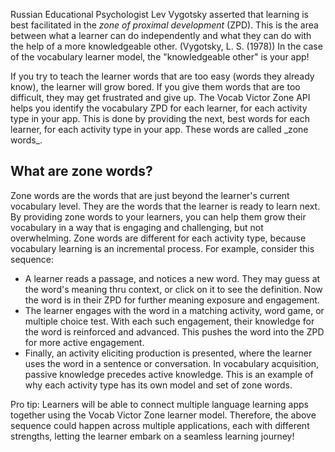 Russian Educational Psychologist Lev Vygotsky asserted that learning is best facilitated in the _zone of proximal development_ (ZPD). This is the area between what a learner can do independently and what they can do with the help of a more knowledgeable other. (Vygotsky, L. S. (1978)) In the case of the vocabulary learner model, the "knowledgeable other" is your app!

<Tip>
  If you try to teach the learner words that are too easy (words they already
  know), the learner will grow bored. If you give them words that are too
  difficult, they may get frustrated and give up.
</Tip>
The Vocab Victor Zone API helps you identify the vocabulary ZPD for each learner, for each activity
type in your app. This is done by providing the next, best words for each learner,
for each activity type in your app. These words are called _zone words_.

## What are zone words?

Zone words are the words that are just beyond the learner's current vocabulary level. They are the words that the learner is ready to learn next. By providing zone words to your learners, you can help them grow their vocabulary in a way that is engaging and challenging, but not overwhelming. Zone words are different for each activity type, because vocabulary learning is an incremental process. For example, consider this sequence:

- A learner reads a passage, and notices a new word. They may guess at the word's meaning thru context, or click on it to see the definition. Now the word is in their ZPD for further meaning exposure and engagement.
- The learner engages with the word in a matching activity, word game, or multiple choice test. With each such engagement, their knowledge for the word is reinforced and advanced. This pushes the word into the ZPD for more active engagement.
- Finally, an activity eliciting production is presented, where the learner uses the word in a sentence or conversation. In vocabulary acquisition, passive knowledge precedes active knowledge. This is an example of why each activity type has its own model and set of zone words.

<Note>
Pro tip: Learners will be able to connect multiple language learning apps together using the Vocab Victor Zone learner model. Therefore, the above sequence could happen across multiple applications, each with different strengths, letting the learner embark on a seamless learning journey!
</Note>